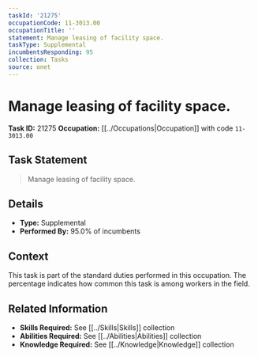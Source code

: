 ```yaml
---
taskId: '21275'
occupationCode: 11-3013.00
occupationTitle: ''
statement: Manage leasing of facility space.
taskType: Supplemental
incumbentsResponding: 95
collection: Tasks
source: onet
---
```

# Manage leasing of facility space.

**Task ID:** 21275
**Occupation:** [[../Occupations|Occupation]] with code `11-3013.00`

## Task Statement

> Manage leasing of facility space.

## Details

- **Type:** Supplemental
- **Performed By:** 95.0% of incumbents

## Context

This task is part of the standard duties performed in this occupation. The percentage indicates how common this task is among workers in the field.

## Related Information

- **Skills Required:** See [[../Skills|Skills]] collection
- **Abilities Required:** See [[../Abilities|Abilities]] collection
- **Knowledge Required:** See [[../Knowledge|Knowledge]] collection
